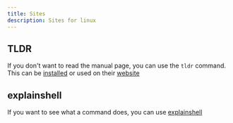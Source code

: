 ```yaml
---
title: Sites
description: Sites for linux
---
```


## TLDR

If you don't want to read the manual page, you can use the `tldr` command. This can be [installed](https://github.com/tldr-pages/tldr) or used on their [website](https://tldr.inbrowser.app/)

## explainshell

If you want to see what a command does, you can use [explainshell](https://explainshell.com)
